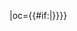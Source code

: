 {{fb team|t=瀋陽瀋北|tan=瀋陽瀋北足球俱乐部|tc=CHN|abb={{#if:{{{abb|}}}|瀋北}}|oc={{#if:{{{oc|}}}|{{{oc}}}}}}}<!--
--><noinclude>[[Category:中国足球超级联赛模板|{{PAGENAME}}]]</noinclude>